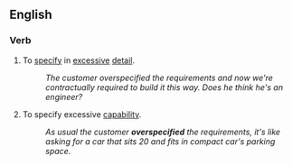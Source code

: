 ==English==

===Verb===
{{en-verb|overspecifies|overspecifying|overspecified|overspecified}}

# To [[specify]] in [[excessive]] [[detail]].
#:''The customer overspecified the requirements and now we're contractually required to build it this way.  Does he think he's an engineer?''
# To specify excessive [[capability]].
#:''As usual the customer '''overspecified''' the requirements, it's like asking for a car that sits 20 and fits in compact car's parking space.''